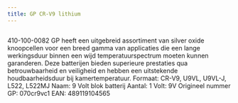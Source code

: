 ```yaml
---
title: GP CR-V9 lithium
---
```



<Image src={imageProduct} width={imageProduct.width} alt="" />


410-100-0082
GP heeft een uitgebreid assortiment van silver oxide knoopcellen voor een breed gamma van applicaties die een lange werkingsduur binnen een wijd temperatuurspectrum moeten kunnen garanderen. Deze batterijen bieden superieure prestaties qua betrouwbaarheid en veiligheid en hebben een uitstekende houdbaarheidsduur bij kamertemperatuur.
Formaat: CR-V9, U9VL, U9VL-J, L522, L522MJ
Naam: 9 Volt blok batterij
Aantal: 1
Volt: 9V
Origineel nummer GP: 070cr9vc1
EAN: 489119104565

